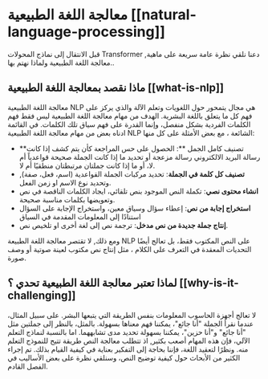 # معالجة اللغة الطبيعية [[natural-language-processing]]

<CourseFloatingBanner
    chapter={1}
    classNames="absolute z-10 right-0 top-0"
/>

قبل الانتقال إلى نماذج المحولات Transformer ,دعنا نلقي نظرة عامة سريعة على ماهية معالجة اللغة الطبيعية ولماذا نهتم بها..

## ماذا نقصد بمعالجة اللغة الطبيعية [[what-is-nlp]]

معالجة اللغة الطبيعية NLP هي مجال يتمحور حول اللغويات وتعلم الآلة والذي يركز على فهم كل ما يتعلق باللغة البشرية. الهدف من مهام معالجة اللغة الطبيعية ليس فقط فهم الكلمات الفردية بشكل منفصل، وإنما القدرة على فهم سياق تلك الكلمات.
في القائمة ادناه بعض من مهام معالجة اللغة الطبيعية NLP الشائعة ، مع بعض الأمثلة على كل منها:

- **تصنيف كامل الجمل **: الحصول على حس المراجعة كأن يتم كشف إذا كانت رسالة البريد الالكتروني رسالة مزعجة أو تحديد ما إذا كانت الجملة صحيحة قواعدياً أم لا، أو ما إذا كانت جملتان مرتبطتان منطقيًا أم لا. 
- **تصنيف كل كلمة في الجملة**: تحديد مركبات الجملة القواعدية  (اسم، فعل، صفة), وتحديد نوع الاسم او زمن الفعل. 
- **انشاء محتوى نصي**: تكملة النص الموجود بنص تلقائي، ايجاد الكلمات الناقصة في نص وتعويضها بكلمات مناسبة صحيحة. 
- **استخراج إجابة من نص**: إعطاء سؤال وسياق معين، واستخراج الإجابة على السؤال استنادًا إلى المعلومات المقدمة في السياق
- **إنتاج جملة جديدة من نص مدخل**: ترجمة نص إلى لغة أخرى او تلخيص نص. 

ومع ذلك, لا تقتصر معالجة اللغة الطبيعة  NLP على النص المكتوب فقط، بل تعالج أيضًا التحديات المعقدة في التعرف على الكلام ، مثل إنتاج نص مكتوب لعينة صوتية أو وصف صورة.

## لماذا تعتبر معالجة اللغة الطبيعية تحدي ؟ [[why-is-it-challenging]]

لا تعالج أجهزة الحاسوب المعلومات بنفس الطريقة التي يتبعها البشر. على سبيل المثال، عندما نقرأ الجملة "أنا جائع"، يمكننا فهم معناها بسهولة. بالمثل، بالنظر إلى جملتين مثل "أنا جائع" و"أنا حزين"، يمكننا بسهولة تحديد مدى تشابههما. اما بالنسبة لنماذج التعلم الآلي، فإن هذه المهام أصعب بكثير, اذ تتطلب معالجة النص طريقة تتيح للنموذج التعلم منه. ونظرًا لتعقيد اللغة، فإننا بحاجة إلى التفكير بعناية في كيفية القيام بذلك. 
تم إجراء الكثير من الأبحاث حول كيفية توضيح النص، وسنلقي نظرة على بعض الأساليب في الفصل القادم.
